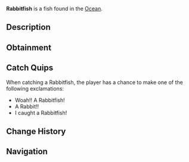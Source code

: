 {{FishInfobox
|image          = Rabbitfish.png
|rarity         = Legendary
|sea            = First Sea
|location       = [[Ocean]]
|sublocation    = 
|sources        = Fishing Rod
|radar_location = 
|prog_speed     = -20
|xp             = 800
|weather        = 
|time           = 
|season         = 
|bait           = Seaweed
|base_weight    = 6
|base_value     = 1100
|weight_range   = 3.5
|base_chance    = 1
|base_resil     = 35
}}
'''Rabbitfish''' is a {{Rarity|Legendary}} fish found in the [[Ocean]].

== Description ==
{{Description|The Rabbitfish is an elusive saltwater fish that is only found under The Arch. They are odd creatures that both resemble a rabbit, and swim in a pattern similar to a bunny jumping.|Bestiary Entry}}

== Obtainment ==
{{Description|Found under The Arch.|Bestiary Hint}}
{{Fish Availability|
Ocean/The Arch
|top_rods      = 
Leviathan's Fang Rod\22944.98\141091.37;
Great Rod of Oscar\21383.43\90962.83;
Trident Rod\20084.08\142654.19;
Astralhook Rod\19818.02\91345.95;
Ethereal Prism Rod\19784.71\92132.35;
Flimsy Rod\11780.27\93178.29;
Resourceful Rod\15283.9\74811.58;
Free Spirit Rod\19205.36\134022.18;
Azure Of Lagoon\18160.18\100414.82;
Firefly Rod\15870.61\99566.12;
Training Rod\10788.38\84533.81;
Lucky Rod\10593.84\71386.63;
Seraphic Rod\18892.46\93368.71;
No-Life Rod\18562.89\98392.18;
Rod Of The Forgotten Fang\17585.83\91453.5;
Challenger's Rod\16881.81\90372.78;
Blazebringer Rod\16120.73\88108.96;
Rod Of The Depths\15684.31\82507.53;
Rod Of The Exalted One\15626.92\83378.86;
Zeus Rod\15161.94\82975.95;
Verdant Shear Rod\14880.06\83396.6;
Depthseeker Rod\13643.21\77690.33;
Avalanche Rod\12262.68\70061.13;
Volcanic Rod\11820.3\65644.09;
Steady Rod\3855.11\24392.49
|recommended   = Trident Rod
}}

== Catch Quips ==
When catching a Rabbitfish, the player has a chance to make one of the following exclamations:
* Woah!! A Rabbitfish!
* A Rabbit!!
* I caught a Rabbitfish!

== Change History ==
{{Change History|{{subst:Current Version}}}}

== Navigation ==
{{Fish Navbox|Ocean}}